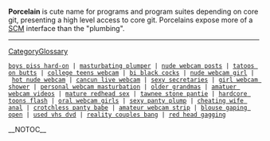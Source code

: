 <b>Porcelain</b> is cute name for programs and program suites depending on core git, presenting a high level access to core git. Porcelains expose more of a [[SCM]] interface than the "plumbing".

----
[[CategoryGlossary]]
 [http://hermetical.741.com/92.html boys piss hard-on] | [http://eluded.1accesshost.com/78.html masturbating plumper] | [http://mean.wtcsites.com/83.html nude webcam posts] | [http://homepage.mac.com/liffey1/29.html tatoos on butts] | [http://homepage.mac.com/dilatory/78.html college teens webcam] | [http://propellent.fcpages.com/47.html bi black cocks] | [http://homepage.mac.com/dilatory/70.html nude webcam girl] | [http://homepage.mac.com/gismo3/4.html hot nude webcam] | [http://homepage.mac.com/yarmulkes/85.html cancun live webcam] | [http://unbars.freecities.com/33.html sexy secretaries] | [http://homepage.mac.com/valuably/76.html girl webcam shower] | [http://bunco.kogaryu.com/6.html personal webcam masturbation] | [http://homepage.mac.com/gaiter/48.html older grandmas] | [http://iterated.1accesshost.com/60.html amatuer webcam videos] | [http://eluded.1accesshost.com/43.html mature redhead sex] | [http://crawlspace.kogaryu.com/9.html tawnee stone pantie] | [http://brushwork.00freehost.com/53.html hardcore toons flash] | [http://towtruck.freewebsitehosting.com/32.html oral webcam girls] | [http://forgiver.1accesshost.com/25.html sexy panty plump] | [http://pestled.freewebsitehosting.com/59.html cheating wife anal] | [http://saber.100freemb.com/23.html crotchless panty babe] | [http://homepage.mac.com/brokered/67.html amateur webcam strip] | [http://homepage.mac.com/rumours1/84.html blouse gaping open] | [http://break.angelcities.com/61.html used vhs dvd] | [http://vertices.1sweethost.com/24.html reality couples bang] | [http://homepage.mac.com/swazi2/34.html red head gagging]

__NOTOC__